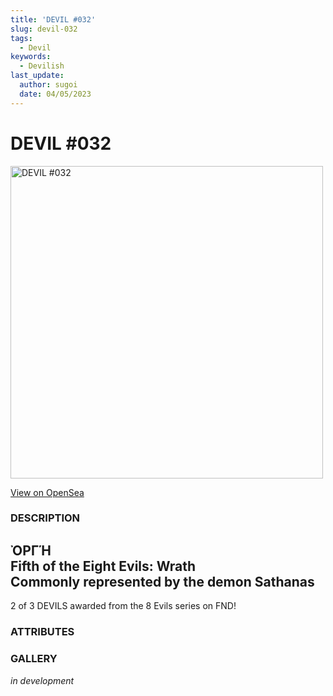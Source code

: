 ```yaml
---
title: 'DEVIL #032'
slug: devil-032
tags:
  - Devil
keywords:
  - Devilish
last_update:
  author: sugoi
  date: 04/05/2023
---
```



# DEVIL #032

<img src="https://nft-cdn.alchemy.com/eth-mainnet/4685832fdb957b17b5924e8ad3f7c453" alt="DEVIL #032" width="500" />

[View on OpenSea](https://opensea.io/assets/ethereum/0x231EDa2D0E36E5254515B7625D1201f7b4617cf4/33)

### DESCRIPTION

ὈΡΓΉ  
Fifth of the Eight Evils: Wrath  
Commonly represented by the demon Sathanas  
-----  

2 of 3 DEVILS awarded from the 8 Evils series on FND!

### ATTRIBUTES

<AttributeTag traitType="HUMANITY" value="LOW" />
<AttributeTag traitType="NATURE" value="WRATH INCARNATE" />
<AttributeTag traitType="TYPE" value="DEVIL" />
<AttributeTag traitType="SUBTYPE" value="8 EVILS" />


### GALLERY

*in development*


